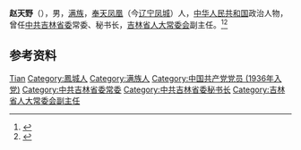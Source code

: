 '''赵天野'''（{{bd|1913年||1994年|}}），男，[[满族|满族]]，[[奉天|奉天]][[凤凰|凤凰]]（今[[辽宁|辽宁]][[凤城|凤城]]）人，[[中华人民共和国|中华人民共和国]]政治人物，曾任[[中共吉林省委|中共吉林省委]]常委、秘书长，[[吉林省人大常委会|吉林省人大常委会]]副主任。<ref>{{Cite book|title=吉林省百科全书 • 下册|author=王云坤主编; 尤国, 尹峰文, 邢世杰等副主编|publisher=吉林人民出版社|year=1998|isbn=|location=长春|pages=}}</ref><ref>{{Cite book|title=中华人民共和国职官志|author=何虎生, 李耀东, 向常福主编|publisher=中国社会出版社|year=2003|isbn=9787800883934|location=北京|pages=}}</ref>

== 参考资料 ==
{{reflist}}

{{中国人物小作品}}

{{Authority control}}
{{DEFAULTSORT:Zhao赵}}
[[Category:赵姓|Tian]]
[[Category:鳳城人|Category:鳳城人]]
[[Category:满族人|Category:满族人]]
[[Category:中国共产党党员_(1936年入党)|Category:中国共产党党员 (1936年入党)]]
[[Category:中共吉林省委常委|Category:中共吉林省委常委]]
[[Category:中共吉林省委秘书长|Category:中共吉林省委秘书长]]
[[Category:吉林省人大常委会副主任|Category:吉林省人大常委会副主任]]